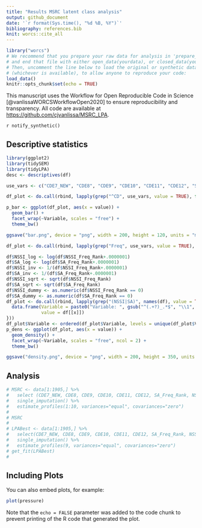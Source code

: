 ```yaml
---
title: "Results MSRC latent class analysis"
output: github_document
date: '`r format(Sys.time(), "%d %B, %Y")`'
bibliography: references.bib
knit: worcs::cite_all
---
```


```r
library("worcs")
# We recommend that you prepare your raw data for analysis in 'prepare_data.R',
# and end that file with either open_data(yourdata), or closed_data(yourdata).
# Then, uncomment the line below to load the original or synthetic data
# (whichever is available), to allow anyone to reproduce your code:
load_data()
knitr::opts_chunk$set(echo = TRUE)
```

This manuscript uses the Workflow for Open Reproducible Code in Science [@vanlissaWORCSWorkflowOpen2020] to ensure reproducibility and transparency. All code <!--and data--> are available at <https://github.com/cjvanlissa/MSRC_LPA>.


<!--The function below inserts a notification if the manuscript is knit using synthetic data. Make sure to insert it after load_data().-->
`r notify_synthetic()`

## Descriptive statistics

```r
library(ggplot2)
library(tidySEM)
library(tidyLPA)
desc <- descriptives(df)

use_vars <- c("CDE7_NEW", "CDE8", "CDE9", "CDE10", "CDE11", "CDE12", "SA_Freq_Rank", "NSSI_Freq_Rank")

df_plot <- do.call(rbind, lapply(grep("^CD", use_vars, value = TRUE), function(x){data.frame(Variable = x, value = df[[x]])}))

p_bar <- ggplot(df_plot, aes(x = value)) + 
  geom_bar() +
  facet_wrap(~Variable, scales = "free") +
  theme_bw()

ggsave("bar.png", device = "png", width = 200, height = 120, units = "mm", dpi = 300)

df_plot <- do.call(rbind, lapply(grep("Freq", use_vars, value = TRUE), function(x){data.frame(Variable = x, value = df[[x]])}))

df$NSSI_log <- log(df$NSSI_Freq_Rank+.0000001)
df$SA_log <- log(df$SA_Freq_Rank+.0000001)
df$NSSI_inv <- 1/(df$NSSI_Freq_Rank+.0000001)
df$SA_inv <- 1/(df$SA_Freq_Rank+.0000001)
df$NSSI_sqrt <- sqrt(df$NSSI_Freq_Rank)
df$SA_sqrt <- sqrt(df$SA_Freq_Rank)
df$NSSI_dummy <- as.numeric(df$NSSI_Freq_Rank == 0)
df$SA_dummy <- as.numeric(df$SA_Freq_Rank == 0)
df_plot <- do.call(rbind, lapply(grep("(NSSI|SA)", names(df), value = TRUE), function(x){
  data.frame(Variable = paste0("Variable: ", gsub("^(.+?)_.*$", "\\1", x), " (", gsub("_", " ", gsub("^.+?_(.*)$", "\\1", x)), ")"), 
             value = df[[x]])
}))
df_plot$Variable <- ordered(df_plot$Variable, levels = unique(df_plot$Variable))
p_dens <- ggplot(df_plot, aes(x = value)) + 
  geom_density() +
  facet_wrap(~Variable, scales = "free", ncol = 2) +
  theme_bw()

ggsave("density.png", device = "png", width = 200, height = 350, units = "mm", dpi = 300)
```

## Analysis

```r

# MSRC <- data[1:1905,] %>%
#   select (CDE7_NEW, CDE8, CDE9, CDE10, CDE11, CDE12, SA_Freq_Rank, NSSI_Freq_Rank) %>%
#   single_imputation() %>%
#   estimate_profiles(1:10, variances="equal", covariances="zero")
# 
# MSRC
# 
# LPABest <- data[1:1905,] %>%
#   select(CDE7_NEW, CDE8, CDE9, CDE10, CDE11, CDE12, SA_Freq_Rank, NSSI_Freq_Rank) %>%
#   single_imputation() %>%
#   estimate_profiles(9, variances="equal", covariances="zero")
# get_fit(LPABest)
# 
```

## Including Plots

You can also embed plots, for example:

```r
plot(pressure)
```

Note that the `echo = FALSE` parameter was added to the code chunk to prevent printing of the R code that generated the plot.
